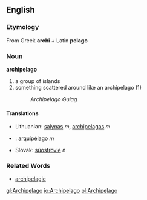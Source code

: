 ==English==
=== Etymology ===
From Greek '''archi''' + Latin '''pelago'''
=== Noun ===
'''archipelago'''
# a group of islands
# something scattered around like an archipelago (1)
#: ''Archipelago Gulag''
==== Translations ====
*Lithuanian: [[salynas]] ''m'', [[archipelagas]] ''m''
*{{pt}}: [[:pt:arquipélago|arquipélago]] ''m''
*Slovak: [[súostrovie#Slovak|súostrovie]] ''n''

=== Related Words ===
* [[archipelagic]]

[[gl:Archipelago]]
[[io:Archipelago]]
[[pl:Archipelago]]